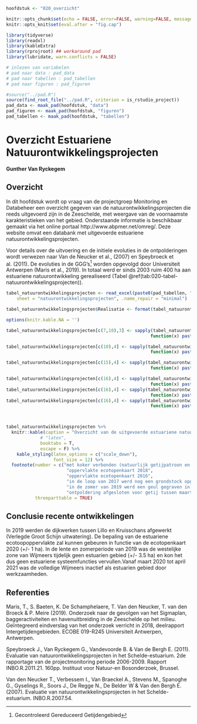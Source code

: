 

```r

hoofdstuk <- "020_overzicht"

```


```r

knitr::opts_chunk$set(echo = FALSE, error=FALSE, warning=FALSE, message=FALSE, cache=FALSE, fig.showtext = TRUE, dpi = 300)
knitr::opts_knit$set(eval.after = "fig.cap")


```


```r

library(tidyverse)
library(readxl)
library(kableExtra)
library(rprojroot) ## workaround pad
library(lubridate, warn.conflicts = FALSE)
```


```r

# inlezen van variabelen
# pad naar data : pad_data
# pad naar tabellen : pad_tabellen
# pad naar figuren : pad_figuren

#source("../pad.R")
source(find_root_file("../pad.R", criterion = is_rstudio_project))
pad_data <- maak_pad(hoofdstuk, "data")
pad_figuren <- maak_pad(hoofdstuk, "figuren")
pad_tabellen <- maak_pad(hoofdstuk, "tabellen")

```

# Overzicht Estuariene Natuurontwikkelingsprojecten 

__Gunther Van Ryckegem__

## Overzicht
In dit hoofdstuk wordt op vraag van de projectgroep Monitoring en Databeheer een overzicht gegeven van de natuurontwikkelingsprojecten die reeds uitgevoerd zijn in de Zeeschelde, met weergave van de voornaamste karakteristieken van het gebied. Onderstaande informatie is beschikbaar gemaakt via het online portaal http://www.abpmer.net/omreg/. Deze website omvat een databank met uitgevoerde estuariene natuurontwikkelingsprojecten.

Voor details over de uitvoering en de initiele evoluties in de ontpolderingen wordt verwezen naar Van de Neucker et al., (2007) en Speybroeck et al. (2011). De evoluties in de GGG’s[^footnote-020-1] worden opgevolgd door Universiteit Antwerpen (Maris et al., 2019). In totaal werd er sinds 2003 ruim 400 ha aan estuariene natuurontwikkeling gerealiseerd (Tabel \@ref(tab:020-tabel-natuurontwikkelingsprojecten)).

[^footnote-020-1]: Gecontroleerd Gereduceerd Getijdengebied


```r

tabel_natuurontwikkelingsprojecten <- read_excel(paste0(pad_tabellen, "020_Overzicht_tabellen.xlsx"), 
    sheet = "natuurontwikkelingsprojecten", .name_repair = "minimal")

tabel_natuurontwikkelingsprojecten$Realisatie <- format(tabel_natuurontwikkelingsprojecten$Realisatie, format="%Y-%m")

options(knitr.kable.NA = '')

tabel_natuurontwikkelingsprojecten[c(7,10),3] <- sapply(tabel_natuurontwikkelingsprojecten[c(7,10),3], 
                                                       function(x) paste0(x, footnote_marker_number(1)))

tabel_natuurontwikkelingsprojecten[c(10),4] <- sapply(tabel_natuurontwikkelingsprojecten[c(10),4], 
                                                       function(x) paste0(x, footnote_marker_number(2)))

tabel_natuurontwikkelingsprojecten[c(15),4] <- sapply(tabel_natuurontwikkelingsprojecten[c(15),4], 
                                                       function(x) paste0(x, footnote_marker_number(3)))

tabel_natuurontwikkelingsprojecten[c(16),4] <- sapply(tabel_natuurontwikkelingsprojecten[c(16),4], 
                                                       function(x) paste0(x, footnote_marker_number(4)))
tabel_natuurontwikkelingsprojecten[c(16),4] <- sapply(tabel_natuurontwikkelingsprojecten[c(16),4], 
                                                       function(x) paste0(x, footnote_marker_number(5)))
tabel_natuurontwikkelingsprojecten[c(16),4] <- sapply(tabel_natuurontwikkelingsprojecten[c(16),4], 
                                                       function(x) paste0(x, footnote_marker_number(6)))



tabel_natuurontwikkelingsprojecten %>% 
  knitr::kable(caption = "Overzicht van de uitgevoerde estuariene natuurontwikkelingsprojecten langsheen de Zeeschelde en zijrivieren. De gebieden staan gerangschikt van grens BE-NL stroomopwaarts.",
             # "latex", 
             booktabs = T,
             escape = F) %>% 
    kable_styling(latex_options = c("scale_down"),
                  font_size = 12) %>%
  footnote(number = c("met koker verbonden (natuurlijk getijpatroon en dynamiek is beïnvloed)", 
                       "oppervlakte ecotopenkaart 2018",
                       "oppervlakte ecotopenkaart 2016",
                       "in de loop van 2017 werd nog een grondstock opgeruimd en toegevoegd aan de ontpoldering (+ 2.2 ha)"),
                       "in de zomer van 2019 werd een geul gegraven in het westelijk deel van de Wijmeers en ging estuariene oppervlakte tijdelijk verloren dor de aanleg van een zandstock",
                       "ontpoldering afgesloten voor getij tussen maart 2020 en april 2021 voor de aanleg van een vloedschaar in oostelijk deel",
           threeparttable = TRUE)

```


## Conclusie recente ontwikkelingen

In 2019 werden de dijkwerken tussen Lillo en Kruisschans afgewerkt (Verlegde Groot Schijn uitwatering). De bepaling van de estuariene ecotoopoppervlakte zal kunnen gebeuren in functie van de ecotopenkaart 2020 (+/- 1 ha). In de lente en zomerperiode van 2019 was de westelijke zone van Wijmeers tijdelijk geen estuarien gebied (+/- 3.5 ha) en kon het dus geen estuariene systeemfuncties vervullen.Vanaf maart 2020 tot april 2021 was de volledige Wijmeers inactief als estuarien gebied door werkzaamheden.

## Referenties

Maris, T., S. Baeten, K. De Schamphelaere, T. Van den Neucker, T. van den Broeck & P. Meire (2019). Onderzoek naar de gevolgen van het Sigmaplan, baggeractiviteiten en havenuitbreiding in de Zeeschelde op het milieu. Geïntegreerd eindverslag van het onderzoek verricht in 2018, deelrapport Intergetijdengebieden. ECOBE 019-R245 Universiteit Antwerpen, Antwerpen.

Speybroeck J., Van Ryckegem G., Vandevoorde B. & Van de Bergh E. (2011). Evaluatie van natuurontwikkelingsprojecten in het Schelde-estuarium. 2de rapportage van de projectmonitoring periode 2006-2009. Rapport INBO.R.2011.21. 160pp. Instituut voor Natuur-en Bosonderzoek, Brussel.

Van den Neucker T., Verbessem I., Van Braeckel A., Stevens M., Spanoghe G., Gyselings R., Soors J., De Regge N., De Belder W & Van den Bergh E.  (2007). Evaluatie van natuurontwikkelingsprojecten in het Schelde-estuarium. INBO.R.2007.54. 
